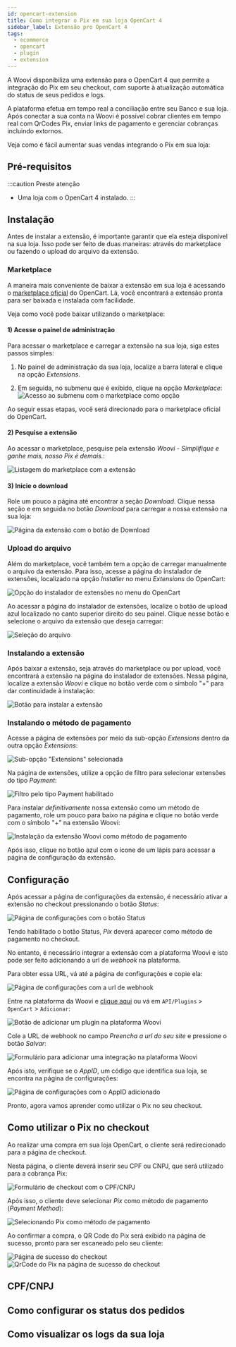 ```yaml
---
id: opencart-extension
title: Como integrar o Pix em sua loja OpenCart 4
sidebar_label: Extensão pro OpenCart 4
tags:
  - ecommerce
  - opencart
  - plugin
  - extension
---
```


A Woovi disponibiliza uma extensão para o OpenCart 4 que permite a integração do Pix em seu checkout, com suporte à atualização automática do status de seus pedidos e logs.

A plataforma efetua em tempo real a conciliação entre seu Banco e sua loja. Após conectar a sua conta na Woovi é possível cobrar clientes em tempo real com QrCodes Pix, enviar links de pagamento e gerenciar cobranças incluindo extornos.

Veja como é fácil aumentar suas vendas integrando o Pix em sua loja:

## Pré-requisitos

:::caution Preste atenção
- Uma loja com o OpenCart 4 instalado.
:::

## Instalação

Antes de instalar a extensão, é importante garantir que ela esteja disponível na sua loja. Isso pode ser feito de duas maneiras: através do marketplace ou fazendo o upload do arquivo da extensão.

### Marketplace

A maneira mais conveniente de baixar a extensão em sua loja é acessando o [marketplace oficial](#coloque-o-link-da-extensao) do OpenCart. Lá, você encontrará a extensão pronta para ser baixada e instalada com facilidade.

Veja como você pode baixar utilizando o marketplace:

#### 1) Acesse o painel de administração

Para acessar o marketplace e carregar a extensão na sua loja, siga estes passos simples:

1. No painel de administração da sua loja, localize a barra lateral e clique na opção _Extensions_.

2. Em seguida, no submenu que é exibido, clique na opção _Marketplace_:
![Acesso ao submenu com o marketplace como opção](/img/ecommerce/opencart/marketplace-access.png)

Ao seguir essas etapas, você será direcionado para o marketplace oficial do OpenCart.

#### 2) Pesquise a extensão

Ao acessar o marketplace, pesquise pela extensão _Woovi - Simplifique e ganhe mais, nosso Pix é demais._:

![Listagem do marketplace com a extensão](/img/ecommerce/opencart/marketplace-search.png)

#### 3) Inicie o download

Role um pouco a página até encontrar a seção _Download_. Clique nessa seção e em seguida no botão _Download_ para carregar a nossa extensão na sua loja:

![Página da extensão com o botão de Download](/img/ecommerce/opencart/extension-download-page.png)

### Upload do arquivo

Além do marketplace, você também tem a opção de carregar manualmente o arquivo da extensão. Para isso, acesse a página do instalador de extensões, localizado na opção _Installer_ no menu _Extensions_ do OpenCart:

![Opção do instalador de extensões no menu do OpenCart](/img/ecommerce/opencart/extension-installer-menu-option.png)

Ao acessar a página do instalador de extensões, localize o botão de upload azul localizado no canto superior direito do seu painel. Clique nesse botão e selecione o arquivo da extensão que deseja carregar:

![Seleção do arquivo](/img/ecommerce/opencart/extension-file-selection.png)

### Instalando a extensão

Após baixar a extensão, seja através do marketplace ou por upload, você encontrará a extensão na página do instalador de extensões. Nessa página, localize a extensão _Woovi_ e clique no botão verde com o símbolo "+" para dar continuidade à instalação:

![Botão para instalar a extensão](/img/ecommerce/opencart/install-extension-button.png)

### Instalando o método de pagamento

Acesse a página de extensões por meio da sub-opção _Extensions_ dentro da outra opção _Extensions_:

![Sub-opção "Extensions" selecionada](/img/ecommerce/opencart/extensions-menu-option.png)

Na página de extensões, utilize a opção de filtro para selecionar extensões do tipo _Payment_:

![Filtro pelo tipo _Payment_ habilitado](/img/ecommerce/opencart/extension-list-filtered-by-payment-type.png)

Para instalar _definitivamente_ nossa extensão como um método de pagamento, role um pouco para baixo na página e clique no botão verde com o símbolo "+" na extensão Woovi:

![Instalação da extensão Woovi como método de pagamento](/img/ecommerce/opencart/install-payment-method.png)

Após isso, clique no botão azul com o ícone de um lápis para acessar a página de configuração da extensão.

## Configuração

Após acessar a página de configurações da extensão, é necessário ativar a extensão no checkout pressionando o botão _Status_: 

![Página de configurações com o botão _Status_](/img/ecommerce/opencart/admin-settings-status.png)

Tendo habilitado o botão Status, _Pix_ deverá aparecer como método de pagamento no checkout.

No entanto, é necessário integrar a extensão com a plataforma Woovi e isto pode ser feito adicionando a url de _webhook_ na plataforma.

Para obter essa URL, vá até a página de configurações e copie ela:

![Página de configurações com a url de webhook](/img/ecommerce/opencart/admin-settings-webhook.png)

Entre na plataforma da Woovi e [clique aqui](https://app.woovi.com/home/applications/opencart/add/oneclick) ou vá em `API/Plugins` > `OpenCart` > `Adicionar`:

![Botão de adicionar um plugin na plataforma Woovi](/img/ecommerce/opencart/woovi-plugin-card.png)

Cole a URL de webhook no campo _Preencha a url do seu site_ e pressione o botão _Salvar_:

![Formulário para adicionar uma integração na plataforma Woovi](/img/ecommerce/opencart/woovi-add-plugin-form.png)

Após isto, verifique se o _AppID_, um código que identifica sua loja, se encontra na página de configurações:

![Página de configurações com o AppID adicionado](/img/ecommerce/opencart/admin-settings-appid.png)

Pronto, agora vamos aprender como utilizar o Pix no seu checkout.

## Como utilizar o Pix no checkout

Ao realizar uma compra em sua loja OpenCart, o cliente será redirecionado para a página de checkout.

Nesta página, o cliente deverá inserir seu CPF ou CNPJ, que será utilizado para a cobrança Pix:

![Formulário de checkout com o CPF/CNPJ](/img/ecommerce/opencart/checkout-form-with-tax-id.png)

Após isso, o cliente deve selecionar _Pix_ como método de pagamento (_Payment Method_):

![Selecionando Pix como método de pagamento](/img/ecommerce/opencart/checkout-payment-method-selector.png)

Ao confirmar a compra, o QR Code do Pix será exibido na página de sucesso, pronto para ser escaneado pelo seu cliente:

![Página de sucesso do checkout](/img/ecommerce/opencart/checkout-success-js-plugin.png)
![QrCode do Pix na página de sucesso do checkout](/img/ecommerce/opencart/checkout-success-js-plugin-part2.png)

## CPF/CNPJ

## Como configurar os status dos pedidos

## Como visualizar os logs da sua loja
